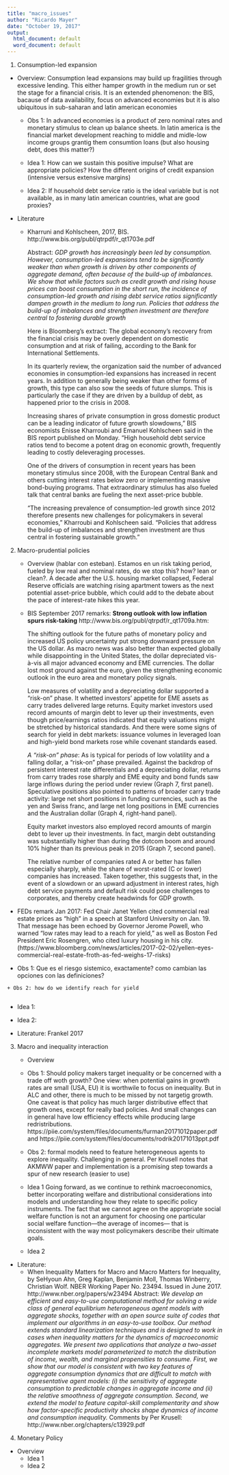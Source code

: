 ```yaml
---
title: "macro_issues"
author: "Ricardo Mayer"
date: "October 19, 2017"
output:
  html_document: default
  word_document: default
---
```


1. Consumption-led expansion 

  - Overview: Consumption lead expansions may build up fragilities through excessive lending. This either hamper growth in the medium run or set the stage for a financial crisis. It is an extended phenomenon: the BIS, bacause of data availability, focus on advanced economies but it is also ubiquitous  in sub-saharan and latin american economies
  
      + Obs 1: In advanced economies is a product of zero nominal rates and monetary stimulus to clean up balance sheets. In latin america is the financial market development reaching to middle and midle-low income groups grantig them consumtion loans (but also housing debt, does this matter?)
  
      + Idea 1: How can we sustain this positive impulse? What are appropriate policies? How the different origins of credit expansion (intensive versus extensive margins) 
      
      + Idea 2: If household debt service ratio is the ideal variable but is not available, as in many latin american countries, what are good proxies?
      
  
  - Literature
      + Kharruni and Kohlscheen, 2017, BIS. http://www.bis.org/publ/qtrpdf/r_qt1703e.pdf
      
        Abstract: *GDP growth has increasingly been led by consumption. However, consumption-led expansions tend to be significantly weaker than when growth is driven by other components of aggregate demand, often because of the build-up of imbalances. We show that while factors such as credit growth and rising house prices can boost consumption in the short run, the incidence of consumption-led growth and rising debt service ratios significantly dampen growth in the medium to long run. Policies that address the build-up of imbalances and strengthen investment are therefore central to fostering durable growth* 
      
        Here is Bloomberg's extract:
        The global economy’s recovery from the financial crisis may be overly dependent on domestic consumption and at risk of failing, according to the Bank for International Settlements.

        In its quarterly review, the organization said the number of advanced economies in consumption-led expansions has increased in recent years. In addition to generally being weaker than other forms of growth, this type can also sow the seeds of future slumps. This is particularly the case if they are driven by a buildup of debt, as happened prior to the crisis in 2008.
      
        Increasing shares of private consumption in gross domestic product can be a leading indicator of future growth slowdowns,” BIS economists Enisse Kharroubi and Emanuel Kohlscheen said in the BIS report published on Monday. “High household debt service ratios tend to become a potent drag on economic growth, frequently leading to costly deleveraging processes.

        One of the drivers of consumption in recent years has been monetary stimulus since 2008, with the European Central Bank and others cutting interest rates below zero or implementing massive bond-buying programs. That extraordinary stimulus has also fueled talk that central banks are fueling the next asset-price bubble.

        “The increasing prevalence of consumption-led growth since 2012 therefore presents new challenges for policymakers in several economies,” Kharroubi and Kohlscheen said. “Policies that address the build-up of imbalances and strengthen investment are thus central in fostering sustainable growth.”



2. Macro-prudential policies

   - Overview (hablar con esteban). Estamos en un risk taking period, fueled by low real and nominal rates, do we stop this? how? lean or clean?. A decade after the U.S. housing market collapsed, Federal Reserve officials are watching rising apartment towers as the next potential asset-price bubble, which could add to the debate about the pace of interest-rate hikes this year.
  
   - BIS September 2017 remarks: **Strong outlook with low inflation spurs risk-taking** http://www.bis.org/publ/qtrpdf/r_qt1709a.htm:
      
      The shifting outlook for the future paths of monetary policy and increased US policy uncertainty put strong downward pressure on the US dollar. As macro news was also better than expected globally while disappointing in the United States, the dollar depreciated vis-à-vis all major advanced economy and EME currencies. The dollar lost most ground against the euro, given the strengthening economic outlook in the euro area and monetary policy signals.

      Low measures of volatility and a depreciating dollar supported a "risk-on" phase. It whetted investors' appetite for EME assets as carry trades delivered large returns. Equity market investors used record amounts of margin debt to lever up their investments, even though price/earnings ratios indicated that equity valuations might be stretched by historical standards. And there were some signs of search for yield in debt markets: issuance volumes in leveraged loan and high-yield bond markets rose while covenant standards eased.
      
      *A "risk-on" phase*: As is typical for periods of low volatility and a falling dollar, a "risk-on" phase prevailed. 
      Against the backdrop of persistent interest rate differentials and a depreciating dollar, returns from carry trades rose sharply and EME equity and bond funds saw large inflows during the period under review (Graph 7, first panel). Speculative positions also pointed to patterns of broader carry trade activity: large net short positions in funding currencies, such as the yen and Swiss franc, and large net long positions in EME currencies and the Australian dollar (Graph 4, right-hand panel).

      Equity market investors also employed record amounts of margin debt to lever up their investments. In fact, margin debt outstanding was substantially higher than during the dotcom boom and around 10% higher than its previous peak in 2015 (Graph 7, second panel).
      
      The relative number of companies rated A or better has fallen especially sharply, while the share of worst-rated (C or lower) companies has increased. Taken together, this suggests that, in the event of a slowdown or an upward adjustment in interest rates, high debt service payments and default risk could pose challenges to corporates, and thereby create headwinds for GDP growth.

  - FEDs remark Jan 2017: Fed Chair Janet Yellen cited commercial real estate prices as “high” in a speech at Stanford University on Jan. 19. That message has been echoed by Governor Jerome Powell, who warned “low rates may lead to a reach for yield,” as well as Boston Fed President Eric Rosengren, who cited luxury housing in his city. (https://www.bloomberg.com/news/articles/2017-02-02/yellen-eyes-commercial-real-estate-froth-as-fed-weighs-17-risks)
  
   + Obs 1: Que es el riesgo sistemico, exactamente? como cambian las opciones con las definiciones?
      
    + Obs 2: how do we identify reach for yield
      
   + Idea 1:
      
   + Idea 2:
  
  - Literature: Frankel 2017
  
  
  
3. Macro and inequality interaction

   - Overview
  
   + Obs 1: Should policy makers target inequality or be concerned with a trade off woth growth? One view: when potential gains in growth rates are small (USA, EU) it is worthwile to focus on inequality. But in ALC and other, there is much to be missed by not targetig growth. One caveat is that policy has much larger distributive effect that growth ones, except for really bad policies. And small changes can in general have low efficiency effects while producing large redristributions.  https://piie.com/system/files/documents/furman20171012paper.pdf   and https://piie.com/system/files/documents/rodrik20171013ppt.pdf
   
   + Obs 2: formal models need to feature heterogeneous agents to explore inequality. Challenging in general. Per Krusell notes that AKMWW paper and implementation is a promising step towards a spur of new research (easier to use)
  
   + Idea 1 Going forward, as we continue to rethink macroeconomics, better incorporating welfare
and distributional considerations into models and understanding how they relate to specific
policy instruments. The fact that we cannot agree on the appropriate social welfare function is
not an argument for choosing one particular social welfare function—the average of incomes—
that is inconsistent with the way most policymakers describe their ultimate goals.
   
   + Idea 2

  - Literature: 
      + When Inequality Matters for Macro and Macro Matters for Inequality, by SeHyoun Ahn, Greg Kaplan, Benjamin Moll, Thomas Winberry, Christian Wolf. NBER Working Paper No. 23494. Issued in June 2017. http://www.nber.org/papers/w23494
      Abstract: *We develop an efficient and easy-to-use computational method for solving a wide class of general equilibrium heterogeneous agent models with aggregate shocks, together with an open source suite of codes that implement our algorithms in an easy-to-use toolbox. Our method extends standard linearization techniques and is designed to work in cases when inequality matters for the dynamics of macroeconomic aggregates. We present two applications that analyze a two-asset incomplete markets model parameterized to match the distribution of income, wealth, and marginal propensities to consume. First, we show that our model is consistent with two key features of aggregate consumption dynamics that are difficult to match with representative agent models: (i) the sensitivity of aggregate consumption to predictable changes in aggregate income and (ii) the relative smoothness of aggregate consumption. Second, we extend the model to feature capital-skill complementarity and show how factor-specific productivity shocks shape dynamics of income and consumption inequality.*
        Comments by Per Krusell: http://www.nber.org/chapters/c13929.pdf

    

4. Monetary Policy

  - Overview 
      + Idea 1
      + Idea 2
      



